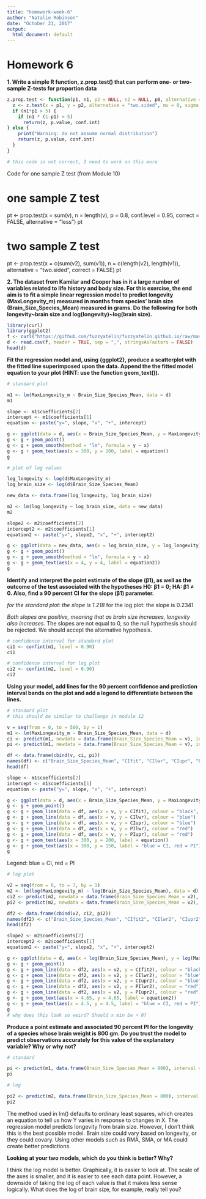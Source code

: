```yaml
---
title: "homework-week-6"
author: "Natalie Robinson"
date: "October 21, 2017"
output:
  html_document: default
---
```

# Homework 6

**1. Write a simple R function, z.prop.test() that can perform one- or two-sample Z-tests for proportion data**

```r
z.prop.test <- function(p1, n1, p2 = NULL, n2 = NULL, p0, alternative = "two.sided", conf.level = 0.95) {
  z <- z.test(x = p1, y = p2, alternative = "two.sided", mu = 0, sigma.x = NULL, sigma.y = NULL, conf.level = 0.95)
  if (n1*p1 > 5) {
    if (n1 * (1-p1) > 5)
      return(z, p.value, conf.int)
} else {
    print("Warning: do not assume normal distribution")
    return(z, p.value, conf.int)
  }
}

# this code is not correct, I need to work on this more
```

Code for one sample Z test (from Module 10)

# one sample Z test

pt <- prop.test(x = sum(v), n = length(v), p = 0.8, conf.level = 0.95, correct = FALSE, 
    alternative = "less")
pt

# two sample Z test

pt <- prop.test(x = c(sum(v2), sum(v1)), n = c(length(v2), length(v1)), alternative = "two.sided", 
    correct = FALSE)
pt


**2. The dataset from Kamilar and Cooper has in it a large number of variables related to life history and body size. For this exercise, the end aim is to fit a simple linear regression model to predict longevity (MaxLongevity_m) measured in months from species’ brain size (Brain_Size_Species_Mean) measured in grams. Do the following for both  longevity~brain size and  log(longevity)~log(brain size).**

```r
library(curl)
library(ggplot2)
f <- curl("https://github.com/fuzzyatelin/fuzzyatelin.github.io/raw/master/AN597_Fall17/KamilarAndCooperData.csv")
d <- read.csv(f, header = TRUE, sep = ",", stringsAsFactors = FALSE)
head(d)
```

**Fit the regression model and, using {ggplot2}, produce a scatterplot with the fitted line superimposed upon the data. Append the the fitted model equation to your plot (HINT: use the function geom_text()).**
```r
# standard plot

m1 <- lm(MaxLongevity_m ~ Brain_Size_Species_Mean, data = d)
m1

slope <- m1$coefficients[2]
intercept <- m1$coefficients[1]
equation <- paste("y=", slope, "x", "+", intercept)

g <- ggplot(data = d, aes(x = Brain_Size_Species_Mean, y = MaxLongevity_m))
g <- g + geom_point()
g <- g + geom_smooth(method = "lm", formula = y ~ x)
g <- g + geom_text(aes(x = 300, y = 200, label = equation))
g
```

```r
# plot of log values

log_longevity <- log(d$MaxLongevity_m)
log_brain_size <- log(d$Brain_Size_Species_Mean)

new_data <- data.frame(log_longevity, log_brain_size)

m2 <- lm(log_longevity ~ log_brain_size, data = new_data)
m2

slope2 <- m2$coefficients[2]
intercept2 <- m2$coefficients[1]
equation2 <- paste("y=", slope2, "x", "+", intercept2)

g <- ggplot(data = new_data, aes(x = log_brain_size, y = log_longevity))
g <- g + geom_point()
g <- g + geom_smooth(method = "lm", formula = y ~ x)
g <- g + geom_text(aes(x = 4, y = 4, label = equation2))
g
```

**Identify and interpret the point estimate of the slope (β1), as well as the outcome of the test associated with the hypotheses H0: β1 = 0; HA: β1 ≠ 0. Also, find a 90 percent CI for the slope (β1) parameter.**

*for the standard plot: the slope is 1.218
*for the log plot: the slope is 0.2341

*Both slopes are positive, meaning that as brain size increases, longevity also increases. 
*The slopes are not equal to 0, so the null hypothesis should be rejected. We should accept the alternative hypothesis. 

```r
# confidence interval for standard plot
ci1 <- confint(m1, level = 0.90)
ci1
```

```r
# confidence interval for log plot
ci2 <- confint(m2, level = 0.90)
ci2
```

**Using your model, add lines for the 90 percent confidence and prediction interval bands on the plot and add a legend to differentiate between the lines.**

```r
# standard plot
# this should be similar to challenge in module 12

v = seq(from = 0, to = 500, by = 1)
m1 <- lm(MaxLongevity_m ~ Brain_Size_Species_Mean, data = d)
ci <- predict(m1, newdata = data.frame(Brain_Size_Species_Mean = v), interval = "confidence", level = 0.90)
pi <- predict(m1, newdata = data.frame(Brain_Size_Species_Mean = v), interval = "prediction", level = 0.90)

df <- data.frame(cbind(v, ci, pi))
names(df) <- c("Brain_Size_Species_Mean", "CIfit", "CIlwr", "CIupr", "PIfit", "PIlwr", "PIupr")
head(df) 

slope <- m1$coefficients[2]
intercept <- m1$coefficients[1]
equation <- paste("y=", slope, "x", "+", intercept)

g <- ggplot(data = d, aes(x = Brain_Size_Species_Mean, y = MaxLongevity_m)) 
g <- g + geom_point()
g <- g + geom_line(data = df, aes(x = v, y = CIfit), colour = "black", lwd = 1)
g <- g + geom_line(data = df, aes(x = v, y = CIlwr), colour = "blue")
g <- g + geom_line(data = df, aes(x = v, y = CIupr), colour = "blue")
g <- g + geom_line(data = df, aes(x = v, y = PIlwr), colour = "red")
g <- g + geom_line(data = df, aes(x = v, y = PIupr), colour = "red")
g <- g + geom_text(aes(x = 300, y = 200, label = equation))
g <- g + geom_text(aes(x = 300, y = 150, label = "blue = CI, red = PI"))
g
```
Legend: blue = CI, red = PI

```r
# log plot

v2 = seq(from = 0, to = 7, by = 1)
m2 <- lm(log(MaxLongevity_m) ~ log(Brain_Size_Species_Mean), data = d)
ci2 <- predict(m2, newdata = data.frame(Brain_Size_Species_Mean = v2), interval = "confidence", level = 0.90)
pi2 <- predict(m2, newdata = data.frame(Brain_Size_Species_Mean = v2), interval = "prediction", level = 0.90)

df2 <- data.frame(cbind(v2, ci2, pi2))
names(df2) <- c("Brain_Size_Species_Mean", "CIfit2", "CIlwr2", "CIupr2", "PIfit2", "PIlwr2", "PIupr2")
head(df2) 

slope2 <- m2$coefficients[2]
intercept2 <- m2$coefficients[1]
equation2 <- paste("y=", slope2, "x", "+", intercept2)

g <- ggplot(data = d, aes(x = log(Brain_Size_Species_Mean), y = log(MaxLongevity_m))) 
g <- g + geom_point()
g <- g + geom_line(data = df2, aes(x = v2, y = CIfit2), colour = "black", lwd = 1)
g <- g + geom_line(data = df2, aes(x = v2, y = CIlwr2), colour = "blue")
g <- g + geom_line(data = df2, aes(x = v2, y = CIupr2), colour = "blue")
g <- g + geom_line(data = df2, aes(x = v2, y = PIlwr2), colour = "red")
g <- g + geom_line(data = df2, aes(x = v2, y = PIupr2), colour = "red")
g <- g + geom_text(aes(x = 4.65, y = 4.65, label = equation2))
g <- g + geom_text(aes(x = 4.5, y = 4.5, label = "blue = CI, red = PI"))
g
# why does this look so weird? Should x min be > 0?
```

**Produce a point estimate and associated 90 percent PI for the longevity of a species whose brain weight is 800 gm. Do you trust the model to predict observations accurately for this value of the explanatory variable? Why or why not?**

```r
# standard

pi <- predict(m1, data.frame(Brain_Size_Species_Mean = 800), interval = "prediction", level = 0.90)
pi
```

```r
# log

pi2 <- predict(m2, data.frame(Brain_Size_Species_Mean = 800), interval = "prediction", level = 0.90)
pi2           
```
The method used in lm() defaults to ordinary least squares, which creates an equation to tell us how Y varies in response to changes in X. The regression model predicts longevity from brain size. However, I don't think this is the best possible model. Brain size could vary based on longevity, or they could covary. Using other models such as RMA, SMA, or MA could create better predictions. 

**Looking at your two models, which do you think is better? Why?**

I think the log model is better. Graphically, it is easier to look at. The scale of the axes is smaller, and it is easier to see each data point. However, a downside of taking the log of each value is that it makes less sense logically. What does the log of brain size, for example, really tell you?